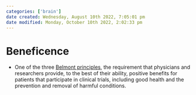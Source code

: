 ```yaml
---
categories: ['brain']
date created: Wednesday, August 10th 2022, 7:05:01 pm
date modified: Monday, October 10th 2022, 2:02:33 pm
---
```


# Beneficence
- One of the three [Belmont principles](Belmont%20Principles.qmd), the requirement that physicians and researchers provide, to the best of their ability, positive benefits for patients that participate in clinical trials, including good health and the prevention and removal of harmful conditions.



